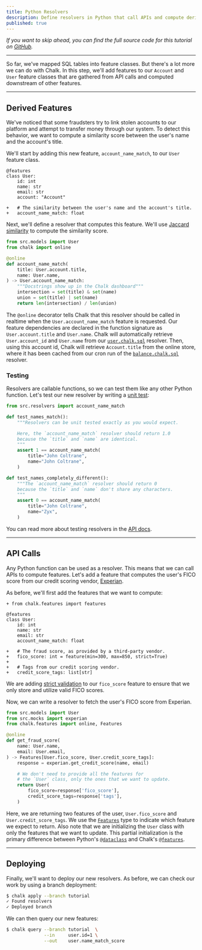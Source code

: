 ```yaml
---
title: Python Resolvers
description: Define resolvers in Python that call APIs and compute derived features.
published: true
---
```


*If you want to skip ahead, you can find the full source code for this tutorial on
[GitHub](https://github.com/chalk-ai/fraud-example).*

---

So far, we've mapped SQL tables into feature classes. But there's a lot more we can do with
Chalk. In this step, we'll add features to our `Account` and `User` feature classes
that are gathered from API calls and computed downstream of other features.

---

## Derived Features

We've noticed that some fraudsters try to link
stolen accounts to our platform and attempt to
transfer money through our system.
To detect this behavior, we want to compute a
similarity score between the user's name and the
account's title.

We'll start by adding this new feature, `account_name_match`,
to our `User` feature class.

```diff-py src/models.py
@features
class User:
    id: int
    name: str
    email: str
    account: "Account"

+   # The similarity between the user's name and the account's title.
+   account_name_match: float
```

Next, we'll define a resolver that computes this feature.
We'll use
[Jaccard similarity](https://en.wikipedia.org/wiki/Jaccard_index)
to compute the similarity score.

```python src/resolvers.py
from src.models import User
from chalk import online

@online
def account_name_match(
    title: User.account.title,
    name: User.name,
) -> User.account_name_match:
    """Docstrings show up in the Chalk dashboard"""
    intersection = set(title) & set(name)
    union = set(title) | set(name)
    return len(intersection) / len(union)
```

The `@online` decorator tells Chalk that this resolver should be called
in realtime when the `User.account_name_match` feature is requested.
Our feature dependencies are declared in the function signature
as `User.account.title` and `User.name`.
Chalk will automatically retrieve
`User.account_id` and `User.name`
from our
[`user.chalk.sql`](https://github.com/chalk-ai/fraud-example/blob/main/src/user.chalk.sql)
resolver. Then, using this account id,
Chalk will retrieve `Account.title`
from the online store, where it has been cached from our cron run of the
[`balance.chalk.sql`](https://github.com/chalk-ai/fraud-example/blob/main/src/balance.chalk.sql)
resolver.

### Testing

Resolvers are callable functions, so we can test them like any other Python function.
Let's test our new resolver by writing a
[unit test](https://github.com/chalk-ai/fraud-example/blob/main/tests/test_name_match.py):

```python tests/test_name_match.py
from src.resolvers import account_name_match

def test_names_match():
    """Resolvers can be unit tested exactly as you would expect.

    Here, the `account_name_match` resolver should return 1.0
    because the `title` and `name` are identical.
    """
    assert 1 == account_name_match(
        title="John Coltrane",
        name="John Coltrane",
    )

def test_names_completely_different():
    """The `account_name_match` resolver should return 0
    because the `title` and `name` don't share any characters.
    """
    assert 0 == account_name_match(
        title="John Coltrane",
        name="Zyx",
    )
````

You can read more about testing resolvers in the
[API docs](/docs/unit-tests).

---

## API Calls

Any Python function can be used as a resolver.
This means that we can call APIs to compute features.
Let's add a feature that computes the user's FICO score
from our credit scoring vendor,
[Experian](https://experian.com).

As before, we'll first add the features that we want to compute:

```diff-py src/models.py
+ from chalk.features import features

@features
class User:
    id: int
    name: str
    email: str
    account_name_match: float

+   # The fraud score, as provided by a third-party vendor.
+   fico_score: int = feature(min=300, max=850, strict=True)
+
+   # Tags from our credit scoring vendor.
+   credit_score_tags: list[str]
```

We are adding
[strict validation](/docs/validation)
to our `fico_score` feature
to ensure that we only store and utilize valid FICO scores.

Now, we can write a resolver to fetch the user's FICO score from Experian.

```python src/resolvers.py
from src.models import User
from src.mocks import experian
from chalk.features import online, Features

@online
def get_fraud_score(
    name: User.name,
    email: User.email,
) -> Features[User.fico_score, User.credit_score_tags]:
    response = experian.get_credit_score(name, email)

    # We don't need to provide all the features for
    # the `User` class, only the ones that we want to update.
    return User(
        fico_score=response['fico_score'],
        credit_score_tags=response['tags'],
    )
```

Here, we are returning two features of the user,
`User.fico_score` and `User.credit_score_tags`.
We use the [`Features`](/api-docs#Features) type to indicate
which feature we expect to return.
Also note that we are initializing the `User` class with
only the features that we want to update.
This partial initialization is the primary difference
between Python's
[`@dataclass`](https://docs.python.org/3/library/dataclasses.html)
and Chalk's
[`@features`](/api-docs#features).

---

## Deploying

Finally, we'll want to deploy our new resolvers.
As before, we can check our work by using a branch
deployment:

```bash
$ chalk apply --branch tutorial
✓ Found resolvers
✓ Deployed branch
```

We can then query our new features:

```bash
$ chalk query --branch tutorial  \
              --in     user.id=1 \
              --out    user.name_match_score
```
